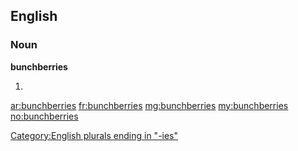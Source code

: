 ==English==

===Noun===
'''bunchberries'''

# {{plural of|[[bunchberry]]}}

[[Category:English plurals ending in "-ies"]]

[[ar:bunchberries]]
[[fr:bunchberries]]
[[mg:bunchberries]]
[[my:bunchberries]]
[[no:bunchberries]]